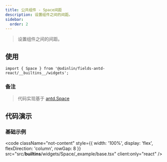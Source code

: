 ```yaml
---
title: 公共组件 - Space间距
description: 设置组件之间的间距。
sidebar:
  order: 2
---
```


> 设置组件之间的间距。

## 使用

```tsx
import { Space } from '@odinlin/fields-antd-react/__builtins__/widgets';
```

### 备注

> 代码实现基于 [antd.Space](https://ant.design/components/space-cn)

## 代码演示

### 基础示例

<code 
  className="not-content"
  style={{ width: '100%', display: 'flex', flexDirection: 'column', rowGap: 8 }} 
  src="src/__builtins__/widgets/Space/_example/base.tsx"
  client:only="react"
/>
